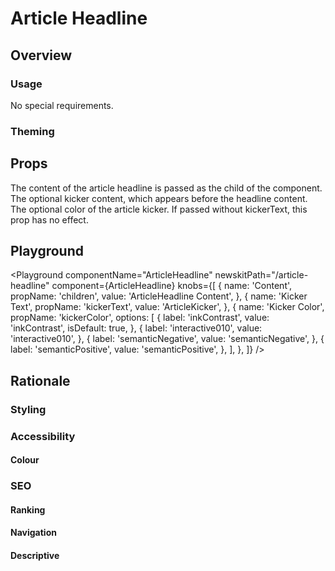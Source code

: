 


# Article Headline

## Overview

### Usage

No special requirements.

### Theming

## Props

<LegacyBlock marginTop="sizing040">
  <Prop name="children" type="string" required>
    The content of the article headline is passed as the child of the component.
  </Prop>
  <Prop name="kickerText" type="string">
    The optional kicker content, which appears before the headline content.
  </Prop>
  <Prop name="kickerColor" type="ColorKeys">
    The optional color of the article kicker. If passed without kickerText, this prop has no effect.
  </Prop>
</LegacyBlock>

## Playground

<Playground
  componentName="ArticleHeadline"
  newskitPath="/article-headline"
  component={ArticleHeadline}
  knobs={[
    {
      name: 'Content',
      propName: 'children',
      value: 'ArticleHeadline Content',
    },
    {
      name: 'Kicker Text',
      propName: 'kickerText',
      value: 'ArticleKicker',
    },
    {
      name: 'Kicker Color',
      propName: 'kickerColor',
      options: [
        {
          label: 'inkContrast',
          value: 'inkContrast',
          isDefault: true,
        },
        {
          label: 'interactive010',
          value: 'interactive010',
        },
        {
          label: 'semanticNegative',
          value: 'semanticNegative',
        },
        {
          label: 'semanticPositive',
          value: 'semanticPositive',
        },
      ],
    },
  ]}
/>

## Rationale

### Styling

### Accessibility

#### Colour

### SEO

#### Ranking

#### Navigation

#### Descriptive
